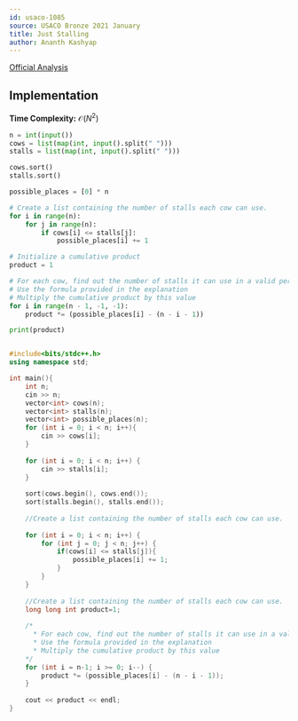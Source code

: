 ```yaml
---
id: usaco-1085
source: USACO Bronze 2021 January
title: Just Stalling
author: Ananth Kashyap
---
```


[Official Analysis](http://www.usaco.org/current/data/sol_prob3_bronze_jan21.html)

## Implementation

**Time Complexity:** $\mathcal{O}(N^2)$

<LanguageSection>

<PySection>

```python
n = int(input())
cows = list(map(int, input().split(" ")))
stalls = list(map(int, input().split(" ")))

cows.sort()
stalls.sort()

possible_places = [0] * n

# Create a list containing the number of stalls each cow can use.
for i in range(n):
	for j in range(n):
		if cows[i] <= stalls[j]:
			possible_places[i] += 1

# Initialize a cumulative product
product = 1

# For each cow, find out the number of stalls it can use in a valid permutation
# Use the formula provided in the explanation
# Multiply the cumulative product by this value
for i in range(n - 1, -1, -1):
	product *= (possible_places[i] - (n - i - 1))

print(product)
```

</PySection>

<CPPSection>

```cpp

#include<bits/stdc++.h>
using namespace std;

int main(){
	int n;
	cin >> n;
	vector<int> cows(n);
	vector<int> stalls(n);
	vector<int> possible_places(n);
	for (int i = 0; i < n; i++){
		cin >> cows[i];
	}
	
	for (int i = 0; i < n; i++) {
		cin >> stalls[i];
	}
	
	sort(cows.begin(), cows.end());
	sort(stalls.begin(), stalls.end());
	
	//Create a list containing the number of stalls each cow can use.
	
	for (int i = 0; i < n; i++) {
		for (int j = 0; j < n; j++) {
			if(cows[i] <= stalls[j]){
				possible_places[i] += 1;
			}
		}
	}
	
	//Create a list containing the number of stalls each cow can use.
	long long int product=1;
	
	/*
	  * For each cow, find out the number of stalls it can use in a valid permutation
	  * Use the formula provided in the explanation
	  * Multiply the cumulative product by this value
	*/
	for (int i = n-1; i >= 0; i--) {
		product *= (possible_places[i] - (n - i - 1));
	}
	
	cout << product << endl;
}

```

</CPPSection>

</LanguageSection>
